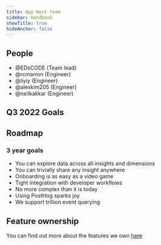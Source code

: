 ```yaml
---
title: App West team
sidebar: Handbook
showTitle: true
hideAnchor: false
---
```


## People

- @EDsCODE (Team lead)
- @rcmarron (Engineer)
- @liyiy (Engineer)
- @alexkim205 (Engineer)
- @neilkakkar (Engineer)

<Mission />

## Q3 2022 Goals

<Objectives />

## Roadmap

### 3 year goals
* You can explore data across all insights and dimensions
* You can trivially share any insight anywhere
* Onboarding is as easy as a video game
* Tight integration with developer workflows
* No more complex than it is today
* Using PostHog sparks joy
* We support trillion event querying

## Feature ownership
You can find out more about the features we own [here](/handbook/engineering/feature-ownership)
